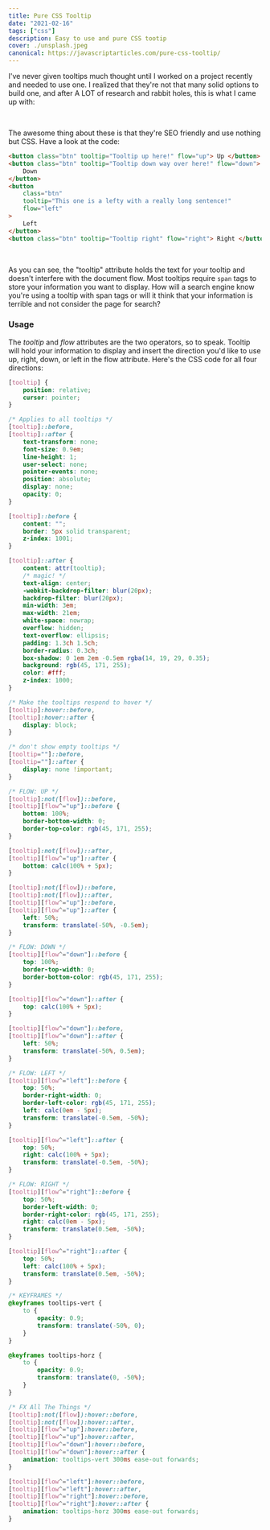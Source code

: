 ```yaml
---
title: Pure CSS Tooltip
date: "2021-02-16"
tags: ["css"]
description: Easy to use and pure CSS tootip
cover: ./unsplash.jpeg
canonical: https://javascriptarticles.com/pure-css-tooltip/
---
```



I've never given tooltips much thought until I worked on a project recently and needed to use one. I realized that they're not that many solid options to build one, and after A LOT of research and rabbit holes, this is what I came up with:

<ToolTip />

<br />

The awesome thing about these is that they're SEO friendly and use nothing but CSS. Have a look at the code:

```html
<button class="btn" tooltip="Tooltip up here!" flow="up"> Up </button>
<button class="btn" tooltip="Tooltip down way over here!" flow="down">
	Down
</button>
<button
	class="btn"
	tooltip="This one is a lefty with a really long sentence!"
	flow="left"
>
	Left
</button>
<button class="btn" tooltip="Tooltip right" flow="right"> Right </button>
```

<br />

As you can see, the "tooltip" attribute holds the text for your tooltip and doesn't interfere with the document flow. Most tooltips require `span` tags to store your information you want to display. How will a search engine know you're using a tooltip with span tags or will it think that your information is terrible and not consider the page for search?

### Usage

The <em>tooltip</em> and <em>flow</em> attributes are the two operators, so to speak. Tooltip will hold your information to display and insert the direction you'd like to use up, right, down, or left in the flow attribute. Here's the CSS code for all four directions:

```css
[tooltip] {
	position: relative;
	cursor: pointer;
}

/* Applies to all tooltips */
[tooltip]::before,
[tooltip]::after {
	text-transform: none;
	font-size: 0.9em;
	line-height: 1;
	user-select: none;
	pointer-events: none;
	position: absolute;
	display: none;
	opacity: 0;
}

[tooltip]::before {
	content: "";
	border: 5px solid transparent;
	z-index: 1001;
}

[tooltip]::after {
	content: attr(tooltip);
	/* magic! */
	text-align: center;
	-webkit-backdrop-filter: blur(20px);
	backdrop-filter: blur(20px);
	min-width: 3em;
	max-width: 21em;
	white-space: nowrap;
	overflow: hidden;
	text-overflow: ellipsis;
	padding: 1.3ch 1.5ch;
	border-radius: 0.3ch;
	box-shadow: 0 1em 2em -0.5em rgba(14, 19, 29, 0.35);
	background: rgb(45, 171, 255);
	color: #fff;
	z-index: 1000;
}

/* Make the tooltips respond to hover */
[tooltip]:hover::before,
[tooltip]:hover::after {
	display: block;
}

/* don't show empty tooltips */
[tooltip=""]::before,
[tooltip=""]::after {
	display: none !important;
}

/* FLOW: UP */
[tooltip]:not([flow])::before,
[tooltip][flow^="up"]::before {
	bottom: 100%;
	border-bottom-width: 0;
	border-top-color: rgb(45, 171, 255);
}

[tooltip]:not([flow])::after,
[tooltip][flow^="up"]::after {
	bottom: calc(100% + 5px);
}

[tooltip]:not([flow])::before,
[tooltip]:not([flow])::after,
[tooltip][flow^="up"]::before,
[tooltip][flow^="up"]::after {
	left: 50%;
	transform: translate(-50%, -0.5em);
}

/* FLOW: DOWN */
[tooltip][flow^="down"]::before {
	top: 100%;
	border-top-width: 0;
	border-bottom-color: rgb(45, 171, 255);
}

[tooltip][flow^="down"]::after {
	top: calc(100% + 5px);
}

[tooltip][flow^="down"]::before,
[tooltip][flow^="down"]::after {
	left: 50%;
	transform: translate(-50%, 0.5em);
}

/* FLOW: LEFT */
[tooltip][flow^="left"]::before {
	top: 50%;
	border-right-width: 0;
	border-left-color: rgb(45, 171, 255);
	left: calc(0em - 5px);
	transform: translate(-0.5em, -50%);
}

[tooltip][flow^="left"]::after {
	top: 50%;
	right: calc(100% + 5px);
	transform: translate(-0.5em, -50%);
}

/* FLOW: RIGHT */
[tooltip][flow^="right"]::before {
	top: 50%;
	border-left-width: 0;
	border-right-color: rgb(45, 171, 255);
	right: calc(0em - 5px);
	transform: translate(0.5em, -50%);
}

[tooltip][flow^="right"]::after {
	top: 50%;
	left: calc(100% + 5px);
	transform: translate(0.5em, -50%);
}

/* KEYFRAMES */
@keyframes tooltips-vert {
	to {
		opacity: 0.9;
		transform: translate(-50%, 0);
	}
}

@keyframes tooltips-horz {
	to {
		opacity: 0.9;
		transform: translate(0, -50%);
	}
}

/* FX All The Things */
[tooltip]:not([flow]):hover::before,
[tooltip]:not([flow]):hover::after,
[tooltip][flow^="up"]:hover::before,
[tooltip][flow^="up"]:hover::after,
[tooltip][flow^="down"]:hover::before,
[tooltip][flow^="down"]:hover::after {
	animation: tooltips-vert 300ms ease-out forwards;
}

[tooltip][flow^="left"]:hover::before,
[tooltip][flow^="left"]:hover::after,
[tooltip][flow^="right"]:hover::before,
[tooltip][flow^="right"]:hover::after {
	animation: tooltips-horz 300ms ease-out forwards;
}
```
